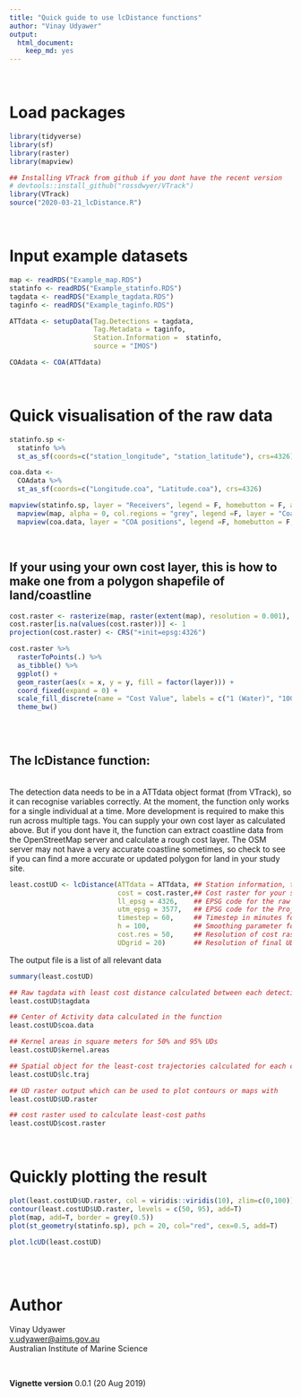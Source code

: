 ```yaml
---
title: "Quick guide to use lcDistance functions"
author: "Vinay Udyawer"
output:
  html_document:
    keep_md: yes
---
```


<br>

# Load packages

```r
library(tidyverse)
library(sf)
library(raster)
library(mapview)

## Installing VTrack from github if you dont have the recent version
# devtools::install_github("rossdwyer/VTrack")
library(VTrack)
source("2020-03-21_lcDistance.R")
```
<br>

# Input example datasets

```r
map <- readRDS("Example_map.RDS")
statinfo <- readRDS("Example_statinfo.RDS")
tagdata <- readRDS("Example_tagdata.RDS")
taginfo <- readRDS("Example_taginfo.RDS")

ATTdata <- setupData(Tag.Detections = tagdata, 
                     Tag.Metadata = taginfo,
                     Station.Information =  statinfo, 
                     source = "IMOS")

COAdata <- COA(ATTdata)
```
<br>

# Quick visualisation of the raw data

```r

statinfo.sp <- 
  statinfo %>% 
  st_as_sf(coords=c("station_longitude", "station_latitude"), crs=4326)

coa.data <-
  COAdata %>% 
  st_as_sf(coords=c("Longitude.coa", "Latitude.coa"), crs=4326)

mapview(statinfo.sp, layer = "Receivers", legend = F, homebutton = F, alpha.regions = 0) +
  mapview(map, alpha = 0, col.regions = "grey", legend =F, layer = "Coastline polygon", homebutton = F) +
  mapview(coa.data, layer = "COA positions", legend =F, homebutton = F, alpha = 0, col.regions = 2, size = 2)
```

<br>

## If your using your own cost layer, this is how to make one from a polygon shapefile of land/coastline

```r
cost.raster <- rasterize(map, raster(extent(map), resolution = 0.001), 1000)
cost.raster[is.na(values(cost.raster))] <- 1
projection(cost.raster) <- CRS("+init=epsg:4326")

cost.raster %>% 
  rasterToPoints(.) %>%
  as_tibble() %>% 
  ggplot() +
  geom_raster(aes(x = x, y = y, fill = factor(layer))) +
  coord_fixed(expand = 0) +
  scale_fill_discrete(name = "Cost Value", labels = c("1 (Water)", "1000 (Land)")) +
  theme_bw()
  
```
<br>

## The lcDistance function:

<br>
The detection data needs to be in a ATTdata object format (from VTrack), so it can recognise variables correctly. At the moment, the function only works for a single individual at a time. More development is required to make this run across multiple tags.
You can supply your own cost layer as calculated above. But if you dont have it, the function can extract coastline data from the OpenStreetMap server and calculate a rough cost layer. The OSM server may not have a very accurate coastline sometimes, so check to see if you can find a more accurate or updated polygon for land in your study site.

```r
least.costUD <- lcDistance(ATTdata = ATTdata, ## Station information, tagdata and taginfo data all in one ATTdata object
                           cost = cost.raster,## Cost raster for your study site. If NULL it finds coastline data from OSM server
                           ll_epsg = 4326,    ## EPSG code for the raw data (in lat/long)
                           utm_epsg = 3577,   ## EPSG code for the Projected CRS for your study site (in meters)
                           timestep = 60,     ## Timestep in minutes for COA estimation (see COA() function for details of timestep)
                           h = 100,           ## Smoothing parameter for UD estimate
                           cost.res = 50,     ## Resolution of cost raster used for least cost path estimation
                           UDgrid = 20)       ## Resolution of final UD raster file in meters
```

The output file is a list of all relevant data

```r
summary(least.costUD)

## Raw tagdata with least cost distance calculated between each detection (in meters)
least.costUD$tagdata

## Center of Activity data calculated in the function
least.costUD$coa.data

## Kernel areas in square meters for 50% and 95% UDs
least.costUD$kernel.areas

## Spatial object for the least-cost trajectories calculated for each consecutive detection
least.costUD$lc.traj

## UD raster output which can be used to plot contours or maps with
least.costUD$UD.raster

## cost raster used to calculate least-cost paths
least.costUD$cost.raster
```
<br>

# Quickly plotting the result

```r
plot(least.costUD$UD.raster, col = viridis::viridis(10), zlim=c(0,100))
contour(least.costUD$UD.raster, levels = c(50, 95), add=T)
plot(map, add=T, border = grey(0.5))
plot(st_geometry(statinfo.sp), pch = 20, col="red", cex=0.5, add=T)

plot.lcUD(least.costUD)
```



<br><br>

# Author

Vinay Udyawer <br> <v.udyawer@aims.gov.au> <br> Australian Institute of Marine Science

<br>

**Vignette version**
0.0.1 (20 Aug 2019)



